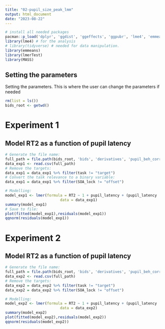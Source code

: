 ```yaml
---
title: "02-pupil_size_peak_lmm"
output: html_document
date: "2023-08-22"
---
```


```r
# install all needed packages 
pacman::p_load('dplyr', 'ggdist', 'ggeffects', 'ggpubr', 'lme4', 'emmeans', 'rstatix', 'car', 'rsq', 'sjPlot', 'MASS')
library(lme4) # for the analysis
# library(tidyverse) # needed for data manipulation.
library(emmeans)
library(lmerTest)
library(MASS)
```

##  Setting the parameters
Setting the parameters. This is where the user can change the parameters if needed

```r
rm(list = ls())
bids_root <- getwd()

```
# Experiment 1
## Model RT2 as a function of pupil latency
```r
# Generate the file name:
full_path = file.path(bids_root, 'bids', 'derivatives', 'pupil_beh_correlation', 'prp', 'pupil_RT2_correlation.csv')
data_exp1 <- read.csv(full_path)
# Remove the targets:
data_exp1 = data_exp1 %>% filter(task != "target")
# Convert the task relevance to a binary variable:
data_exp1 = data_exp1 %>% filter(SOA_lock != "offset")

# Modelling:
model_exp1 <- lmer(formula = RT2 ~ 1 + pupil_latency + (pupil_latency | sub_id), 
                         data = data_exp1)
summary(model_exp1)
# Save to file:
plot(fitted(model_exp1),residuals(model_exp1))
qqnorm(residuals(model_exp1))
```
# Experiment 2
## Model RT2 as a function of pupil latency
```r
# Generate the file name:
full_path = file.path(bids_root, 'bids', 'derivatives', 'pupil_beh_correlation', 'introspection', 'pupil_RT2_correlation.csv')
data_exp2 <- read.csv(full_path)
# Remove the targets:
data_exp2 = data_exp2 %>% filter(task != "target")
data_exp2 = data_exp2 %>% filter(SOA_lock != "offset")

# Modelling:
model_exp2 <- lmer(formula = RT2 ~ 1 + pupil_latency + (pupil_latency | sub_id), 
                         data = data_exp2)
summary(model_exp2)
plot(fitted(model_exp2),residuals(model_exp2))
qqnorm(residuals(model_exp2))
```